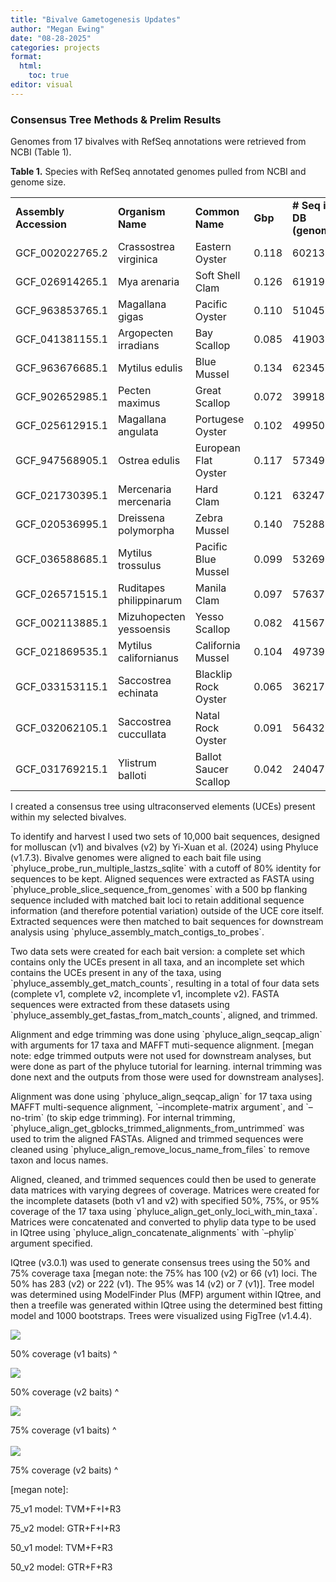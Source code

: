 ```yaml
---
title: "Bivalve Gametogenesis Updates"
author: "Megan Ewing"
date: "08-28-2025"
categories: projects
format: 
  html:
    toc: true
editor: visual
---
```


### Consensus Tree Methods & Prelim Results

Genomes from 17 bivalves with RefSeq annotations were retrieved from NCBI (Table 1).

**Table 1.** Species with RefSeq annotated genomes pulled from NCBI and genome size.

|  |  |  |  |  |
|----|----|----|----|----|
| **Assembly Accession** | **Organism Name** | **Common Name** | **Gbp** | **\# Seq in DB (genome)** |
| GCF_002022765.2 | Crassostrea virginica | Eastern Oyster | 0.118 | 60213 |
| GCF_026914265.1 | Mya arenaria | Soft Shell Clam | 0.126 | 61919 |
| GCF_963853765.1 | Magallana gigas | Pacific Oyster | 0.110 | 51045 |
| GCF_041381155.1 | Argopecten irradians | Bay Scallop | 0.085 | 41903 |
| GCF_963676685.1 | Mytilus edulis | Blue Mussel | 0.134 | 62345 |
| GCF_902652985.1 | Pecten maximus | Great Scallop | 0.072 | 39918 |
| GCF_025612915.1 | Magallana angulata | Portugese Oyster | 0.102 | 49950 |
| GCF_947568905.1 | Ostrea edulis | European Flat Oyster | 0.117 | 57349 |
| GCF_021730395.1 | Mercenaria mercenaria | Hard Clam | 0.121 | 63247 |
| GCF_020536995.1 | Dreissena polymorpha | Zebra Mussel | 0.140 | 75288 |
| GCF_036588685.1 | Mytilus trossulus | Pacific Blue Mussel | 0.099 | 53269 |
| GCF_026571515.1 | Ruditapes philippinarum | Manila Clam | 0.097 | 57637 |
| GCF_002113885.1 | Mizuhopecten yessoensis | Yesso Scallop | 0.082 | 41567 |
| GCF_021869535.1 | Mytilus californianus | California Mussel | 0.104 | 49739 |
| GCF_033153115.1 | Saccostrea echinata | Blacklip Rock Oyster | 0.065 | 36217 |
| GCF_032062105.1 | Saccostrea cuccullata | Natal Rock Oyster | 0.091 | 56432 |
| GCF_031769215.1 | Ylistrum balloti | Ballot Saucer Scallop | 0.042 | 24047 |

I created a consensus tree using ultraconserved elements (UCEs) present within my selected bivalves.

To identify and harvest I used two sets of 10,000 bait sequences, designed for molluscan (v1) and bivalves (v2) by Yi-Xuan et al. (2024) using Phyluce (v1.7.3). Bivalve genomes were aligned to each bait file using \`phyluce_probe_run_multiple_lastzs_sqlite\` with a cutoff of 80% identity for sequences to be kept. Aligned sequences were extracted as FASTA using \`phyluce_proble_slice_sequence_from_genomes\` with a 500 bp flanking sequence included with matched bait loci to retain additional sequence information (and therefore potential variation) outside of the UCE core itself. Extracted sequences were then matched to bait sequences for downstream analysis using \`phyluce_assembly_match_contigs_to_probes\`.

Two data sets were created for each bait version: a complete set which contains only the UCEs present in all taxa, and an incomplete set which contains the UCEs present in any of the taxa, using \`phyluce_assembly_get_match_counts\`, resulting in a total of four data sets (complete v1, complete v2, incomplete v1, incomplete v2). FASTA sequences were extracted from these datasets using \`phyluce_assembly_get_fastas_from_match_counts\`, aligned, and trimmed.

Alignment and edge trimming was done using \`phyluce_align_seqcap_align\` with arguments for 17 taxa and MAFFT muti-sequence alignment. \[megan note: edge trimmed outputs were not used for downstream analyses, but were done as part of the phyluce tutorial for learning. internal trimming was done next and the outputs from those were used for downstream analyses\].

Alignment was done using \`phyluce_align_seqcap_align\` for 17 taxa using MAFFT multi-sequence alignment, \`--incomplete-matrix argument\`, and \`--no-trim\` (to skip edge trimming). For internal trimming, \`phyluce_align_get_gblocks_trimmed_alignments_from_untrimmed\` was used to trim the aligned FASTAs. Aligned and trimmed sequences were cleaned using \`phyluce_align_remove_locus_name_from_files\` to remove taxon and locus names.

Aligned, cleaned, and trimmed sequences could then be used to generate data matrices with varying degrees of coverage. Matrices were created for the incomplete datasets (both v1 and v2) with specified 50%, 75%, or 95% coverage of the 17 taxa using \`phyluce_align_get_only_loci_with_min_taxa\`. Matrices were concatenated and converted to phylip data type to be used in IQtree using \`phyluce_align_concatenate_alignments\` with \`--phylip\` argument specified.

IQtree (v3.0.1) was used to generate consensus trees using the 50% and 75% coverage taxa \[megan note: the 75% has 100 (v2) or 66 (v1) loci. The 50% has 283 (v2) or 222 (v1). The 95% was 14 (v2) or 7 (v1)\]. Tree model was determined using ModelFinder Plus (MFP) argument within IQtree, and then a treefile was generated within IQtree using the determined best fitting model and 1000 bootstraps. Trees were visualized using FigTree (v1.4.4).

![](images/tree-50p_v1-02.png)

50% coverage (v1 baits) \^

![](images/tree-50p_v2-03.png)

50% coverage (v2 baits) \^

![](images/tree-75p_v1.png)

75% coverage (v1 baits) \^\
\
![](images/tree-75p_v2.png)

75% coverage (v2 baits) \^

\[megan note\]:

75_v1 model: TVM+F+I+R3

75_v2 model: GTR+F+I+R3

50_v1 model: TVM+F+R3

50_v2 model: GTR+F+R3
